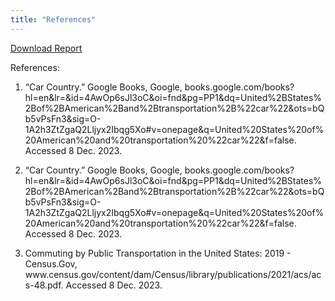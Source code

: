 ```yaml
---
title: "References"
---
```


[Download Report](../pm566_FinalProject_Ramos_V.pdf)

References:

1.  "Car Country." Google Books, Google, books.google.com/books?hl=en&lr=&id=4AwOp6sJl3oC&oi=fnd&pg=PP1&dq=United%2BStates%2Bof%2BAmerican%2Band%2Btransportation%2B%22car%22&ots=bQb5vPsFn3&sig=O-1A2h3ZtZgaQ2Lljyx2Ibqg5Xo#v=onepage&q=United%20States%20of%20American%20and%20transportation%20%22car%22&f=false. Accessed 8 Dec. 2023. 

2.  "Car Country." Google Books, Google, books.google.com/books?hl=en&lr=&id=4AwOp6sJl3oC&oi=fnd&pg=PP1&dq=United%2BStates%2Bof%2BAmerican%2Band%2Btransportation%2B%22car%22&ots=bQb5vPsFn3&sig=O-1A2h3ZtZgaQ2Lljyx2Ibqg5Xo#v=onepage&q=United%20States%20of%20American%20and%20transportation%20%22car%22&f=false. Accessed 8 Dec. 2023. 

3.  Commuting by Public Transportation in the United States: 2019 - Census.Gov, www.census.gov/content/dam/Census/library/publications/2021/acs/acs-48.pdf. Accessed 8 Dec. 2023.
